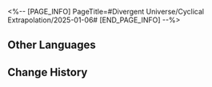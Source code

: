 <%-- [PAGE_INFO]
PageTitle=#Divergent Universe/Cyclical Extrapolation/2025-01-06#
[END_PAGE_INFO] --%>
{{Event
|name              = Cyclical Extrapolation: Redundant Bounty
|image             = Event Cyclical Extrapolation Redundant Bounty.png
|type              = Cyclical Extrapolation
|time_known        = yes
|time_start        = 2025-01-06 04:00:00
|time_end          = 2025-01-13 03:59:59
}}

{{Cyclical Extrapolation
|boons      = 
|curios     = 
|equations  = 
|trailblaze = 
|rewards    = Relic Remains*30; Lost Crystal*3
|boss_1_1   = Frigid Prowler; Stormbringer; Senior Staff: Team Leader; Dreamjolt Troupe's Beyond Overcooked; Dreamjolt Troupe's Sweet Gorilla
|boss_1_2   = Disciples of Sanctus Medicus: Shape Shifter (Bug); The Ascended (Bug); Abundance Sprite: Malefic Ape (Bug); Senior Staff: Team Leader (Bug); Aurumaton Spectral Envoy (Bug); Dreamjolt Troupe's Beyond Overcooked (Bug); Dreamjolt Troupe's Sweet Gorilla (Bug); "Past Confined and Caged" (Bug); "Tomorrow in Harmonious Chords" (Bug); "Present Inebriated in Revelry" (Bug)
|boss_2_1   = Frigid Prowler (Bug); Stormbringer (Bug); Senior Staff: Team Leader (Bug); Dreamjolt Troupe's Beyond Overcooked (Bug); Dreamjolt Troupe's Sweet Gorilla (Bug)
|boss_2_2   = Svarog (Complete); Stellaron Hunter: Kafka (Complete); Abundant Ebon Deer (Complete); Cloud Knight Lieutenant: Yanqing (Complete); Memory Zone Meme "Something Unto Death" (Complete)
|boss_3     = The Past, Present, and Eternal Show (Complete)
|rules      = After entering an "Occurrence", "Reward", "Wealth", "Adventure", or "Store" domain, obtains 1 random Blessing.
|root       = Divergent Universe: The Human Comedy
}}

==Other Languages==
{{Other Languages
|en   = Cyclical Extrapolation: Redundant Bounty
|zhs  = 周期演算：冗余馈赠
|zht  = 週期演算：冗餘饋贈
|ja   = 周期演算：冗長量の賜物
|ko   = 주기 연산: 여분의 선물
|es   = Cálculo periódico: Obsequio redundante
|fr   = Calcul cyclique&nbsp;: Prime redondante
|ru   = Цикличное вычисление: Лишний подарок
|th   = การคำนวณแบบรอบ: ของขวัญที่ซ้ำซ้อน
|vi   = Ngoại Suy Chu Kỳ: Quà Tặng Dư Đọng
|de   = Zyklische Berechnung: Redundante Prämie
|id   = Kalkulasi Siklus: Hadiah Berlebih
|pt   = Extrapolação Cíclica: Recompensa Redundante
}}

==Change History==
{{Change History|2.7}}